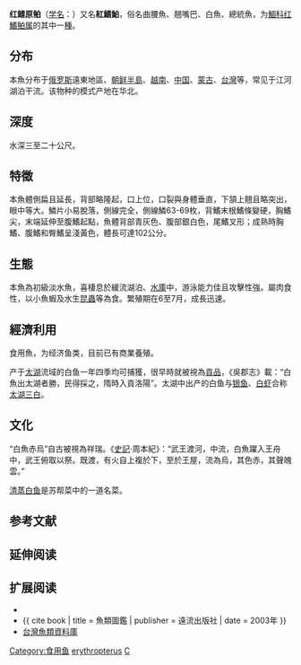 {{Speciesbox
| image = Chanodichthys erythropterus by OpenCage.jpg
| status = LC
| status system = iucn3.1
| status ref={{r|IUCN}}
| taxon = Chanodichthys erythropterus
| authority = ({{link-ru|Basilewsky|Базилевский, Степан Иванович}}, 1855)
| synonyms = {{collapsible list|{{taxon list
 |*''Culter erythropterus''| Basilewsky, 1855
 |*''Cultrichthys erythropterus''| (Basilewsky, 1855)
 |*''Erythroculter erythropterus''| (Basilewsky, 1855)
 |*''Culterichthys erythropterus''| (Basilewsky, 1855)
 |*''Culter brevicauda''| Günther, 1868
 |*''Culter ilishaeformis''| Bleeker, 1871
 |*''Erythroculter ilishaeformis''| (Bleeker, 1871)
 |*''Culter sieboldii''| Dybowski, 1872
 |*''Culter aokii''| Oshima, 1919
 }}}}
}}

'''红鳍原鲌'''（[[学名|学名]]：{{lang|la|''Chanodichthys erythropterus''}}）又名'''紅鰭鮊'''{{r|TaiBNET}}，俗名曲腰魚、翹嘴巴、白魚、總統魚，为[[鯝科|鯝科]][[红鰭鲌属|红鰭鲌属]]的其中一[[種|種]]。{{r|FishBase|id5834}}

==分布==
本魚分布于[[俄罗斯|俄罗斯]]遠東地區、[[朝鲜半島|朝鲜半島]]、[[越南|越南]]、[[中国|中国]]、[[蒙古|蒙古]]、[[台灣|台灣]]等，常见于江河湖泊干流。该物种的模式产地在华北。{{r|FishBase}}

==深度==
水深三至二十公尺。

==特徵==
本魚體側扁且延長，背部略隆起，口上位，口裂與身體垂直，下頷上翹且略突出，眼中等大。鱗片小易脫落，側線完全，側線鱗63-69枚，背鰭末根鰭條變硬，胸鰭尖，末端延伸至腹鰭起點，魚體背部青灰色、腹部銀白色，尾鰭叉形；成熟時胸鰭、腹鰭和臀鰭呈淺黃色，體長可達102公分。{{r|FishBase}}

==生態==
本魚為初級淡水魚，喜棲息於緩流湖泊、[[水庫|水庫]]中，游泳能力佳且攻擊性強。屬肉食性，以小魚蝦及水生[[昆蟲|昆蟲]]等為食。繁殖期在6至7月，成長迅速。

==經濟利用==
食用魚，为经济鱼类，目前已有商業養殖。{{r|id5834}}

产于[[太湖|太湖]]流域的白鱼一年四季均可捕獲，很早時就被視為[[貢品|貢品]]，《吳郡志》載：“白魚出太湖者勝，民得採之，隋時入貢洛陽”。太湖中出产的白鱼与[[银鱼|银鱼]]、[[白虾|白虾]]合称[[太湖三白|太湖三白]]。

==文化==
“白魚赤烏”自古被視為祥瑞。《[[史記|史記]]·周本紀》：“武王渡河，中流，白魚躍入王舟中，武王俯取以祭。既渡，有火自上複於下，至於王屋，流為烏，其色赤，其聲魄雲。”

[[清蒸白鱼|清蒸白鱼]]是苏帮菜中的一道名菜。

== 参考文献 ==
{{reflist|refs=
<ref name=id5834>{{cite web| url =http://www.bioinfo.cn/db05/BjdwSpecies.php?action=view&id=5834| title =红鳍原鲌| work =中国动物物种编目数据库| publisher =中国科学院微生物研究所| author =中国科学院动物研究所| accessdate =2009-04-11| deadurl =yes| archiveurl =https://web.archive.org/web/20160305034551/http://www.bioinfo.cn/db05/BjdwSpecies.php?action=view&id=5834| archivedate =2016-03-05}}</ref>
<ref name=FishBase>{{FishBase|genus=Chanodichthys |species=erythropterus|month=7|year=2019}}</ref>
<ref name=IUCN>Huckstorf, V. 2012. ''Chanodichthys erythropterus''. ''The IUCN Red List of Threatened Species'' 2012: e.T166143A1115090. http://dx.doi.org/10.2305/IUCN.UK.2012-1.RLTS.T166143A1115090.en. Downloaded on 21 July 2019.</ref>
<ref name=TaiBNET>{{TaiBNET| zh=紅鰭鮊 | id=381006 | binomial=Chanodichthys erythropterus | authority=Basilewsky, 1855 | var= | accessdate=2013-01-24}}</ref>
}}

== 延伸阅读 ==
{{Wikisource further reading}}

== 扩展阅读 ==
*{{wikispecies-inline|Cultrichthys erythropterus|红鳍原鲌}}
*{{ cite book | title = 魚類圖鑑 | publisher = 遠流出版社 | date = 2003年 }}
*[http://fishdb.sinica.edu.tw/ 台灣魚類資料庫] {{Wayback|url=http://fishdb.sinica.edu.tw/ |date=20160304193340 }}

{{taxonbar}}

[[Category:食用鱼|Category:食用鱼]]
[[Category:红鲌属|erythropterus]]
[[Category:1855年描述的魚類|C]]